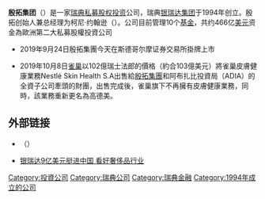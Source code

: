{{Multiple issues|
{{expand|time=2015-01-19T01:29:56+00:00}}
{{Unreferenced|time=2015-11-14T09:21:55+00:00}}
}}
{{Infobox company 
|
  name   = EQT Partners
|
  logo   =EQT Logotype 39x11 300dpi RGB.jpg  
|
  type   = 投資公司
|
  key_people     = 柯尼·约翰逊（總裁）
|
  industry       = [[私人股权投资|私人股权投资]] 
|
  products       = [[投资|投资]]、{{link-en|私募股權基金|private equity fund}}
|
  num_employees  = 450 
|
  parent         = {{tsl|en|Investor AB|银瑞达}}
|
  foundation     = 1994年
|
  location       = [[瑞典|瑞典]][[斯德哥尔摩|斯德哥尔摩]] 
|
  homepage       = [http://www.eqt.se www.eqt.se] 
}}'''殷拓集团'''（{{lang-en|''EQT PARTNERS''}}）是一家[[瑞典|瑞典]][[私人股权投资|私募股权投资]]公司，瑞典[[银瑞达集团|银瑞达集团]]于1994年创立。殷拓创始人兼总经理为柯尼·约翰逊（{{lang|en|Conni Jonsson}}）。公司目前管理10个[[基金|基金]]，共约466亿[[美元|美元]]资金為歐洲第二大私募股權投資公司

*2019年9月24日殷拓集團今天在斯德哥尔摩证券交易所掛牌上市

*2019年10月8日[[雀巢|雀巢]]以102億瑞士法郎的價格（約合103億美元）將雀巢皮膚健康業務Nestlé Skin Health S.A出售給[[殷拓集團|殷拓集團]]和阿布扎比投資局（ADIA）的全資子公司牽頭的財團，出售完成後，雀巢旗下不再擁有皮膚健康業務，同時，該業務重新更名為高德美。

== 外部链接 ==
*{{Official website|http://www.eqt.se/}}（{{lang|en|EQT}}）
*[https://web.archive.org/web/20070929093613/http://www.topcapital.com.cn/pages/newsdetail.asp?offset=200&id=4194 银瑞达9亿美元挺进中国 看好奢侈品行业]

{{Company-stub}}
[[Category:投資公司|Category:投資公司]]
[[Category:瑞典公司|Category:瑞典公司]]
[[Category:瑞典金融|Category:瑞典金融]]
[[Category:1994年成立的公司|Category:1994年成立的公司]]
